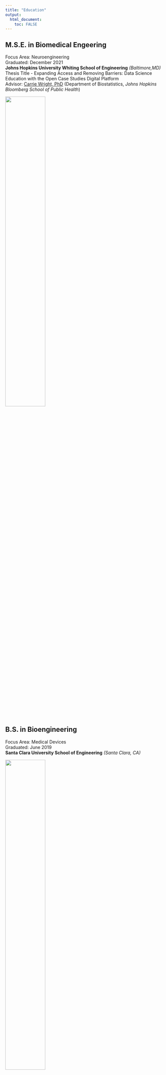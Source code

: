```yaml
---
title: "Education"
output: 
  html_document:
    toc: FALSE
---
```


## M.S.E. in Biomedical Engeering
Focus Area: Neuroengineering\
Graduated: December 2021\
**Johns Hopkins University Whiting School of Engineering** *(Baltimore,MD)*\
Thesis Title - Expanding Access and Removing Barriers: Data Science Education with the Open Case Studies Digital Platform\
Advisor: [Carrie Wright, PhD](https://carriewright11.github.io/) (Department of Biostatistics, *Johns Hopkins Bloomberg School of Public Health*)

![](./jhu_bme.png){width=50%}

## B.S. in Bioengineering
Focus Area: Medical Devices\
Graduated: June 2019\
**Santa Clara University School of Engineering** *(Santa Clara, CA)*

![](./scu_eng.png){width=50%}


